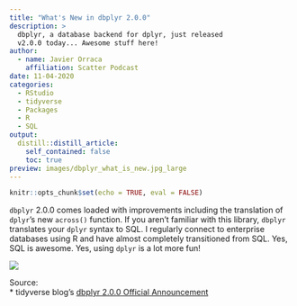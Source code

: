 ```yaml
---
title: "What's New in dbplyr 2.0.0"
description: > 
  dbplyr, a database backend for dplyr, just released 
  v2.0.0 today... Awesome stuff here! 
author:
  - name: Javier Orraca
    affiliation: Scatter Podcast
date: 11-04-2020
categories:
  - RStudio
  - tidyverse
  - Packages
  - R
  - SQL
output:
  distill::distill_article:
    self_contained: false
    toc: true
preview: images/dbplyr_what_is_new.jpg_large
---
```


```r
knitr::opts_chunk$set(echo = TRUE, eval = FALSE)
```

`dbplyr` 2.0.0 comes loaded with improvements including the translation of `dplyr`'s new `across()` function. If you aren't familiar with this library, `dbplyr` translates your `dplyr` syntax to SQL. I regularly connect to enterprise databases using R and have almost completely transitioned from SQL. Yes, SQL is awesome. Yes, using `dplyr` is a lot more fun!

![](./images/dbplyr.jpeg)

Source:<br>
* tidyverse blog's [dbplyr 2.0.0 Official Announcement](https://www.tidyverse.org/blog/2020/11/dbplyr-2-0-0/)